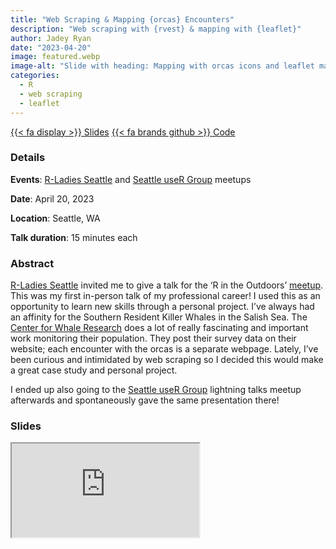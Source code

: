 ```yaml
---
title: "Web Scraping & Mapping {orcas} Encounters"
description: "Web scraping with {rvest} & mapping with {leaflet}"
author: Jadey Ryan
date: "2023-04-20"
image: featured.webp
image-alt: "Slide with heading: Mapping with orcas icons and leaflet map."
categories:
  - R
  - web scraping
  - leaflet
---
```


<span class="talk-btn-group">
<a href="https://jadeynryan.github.io/orcas/" class="btn" role="button">{{< fa display >}} Slides</a> <a href="https://github.com/jadeynryan/orcas" class="btn" role="button">{{< fa brands github >}} Code</a> 
</span>

### Details

**Events**: [R-Ladies Seattle](https://rladiesseattle.org/) and [Seattle useR Group](https://www.meetup.com/seattle-user) meetups

**Date**: April 20, 2023

**Location**: Seattle, WA

**Talk duration**: 15 minutes each

### Abstract

[R-Ladies Seattle](https://rladiesseattle.org/) invited me to give a talk for the ‘R in the Outdoors’ [meetup](https://www.meetup.com/rladies-seattle/). This was my first in-person talk of my professional career! I used this as an opportunity to learn new skills through a personal project. I’ve always had an affinity for the Southern Resident Killer Whales in the Salish Sea. The [Center for Whale Research](https://www.whaleresearch.com/) does a lot of really fascinating and important work monitoring their population. They post their survey data on their website; each encounter with the orcas is a separate webpage. Lately, I’ve been curious and intimidated by web scraping so I decided this would make a great case study and personal project.

I ended up also going to the [Seattle useR Group](https://www.meetup.com/seattle-user) lightning talks meetup afterwards and spontaneously gave the same presentation there!

### Slides

<iframe class="slides" src="https://jadeynryan.github.io/orcas/"></iframe>
